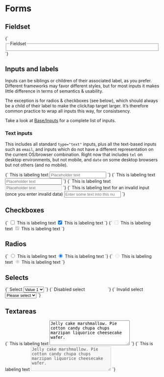 
<Meta title="Base/Forms" />

# Forms

## Fieldset

<Canvas>
  <Story name="Fieldset">
    {`
      <fieldset><legend>Fieldset</legend></fieldset>
    `}
  </Story>
</Canvas>


## Inputs and labels

Inputs can be siblings or children of their associated label, as you prefer. Different frameworks may favor different styles, but for most inputs it makes little difference in terms of semantics & usability.

The exception is for radios & checkboxes (see below), which should always be a child of their label to make the click/tap target larger. It’s therefore common practice to wrap all inputs this way, for consistsency.

Take a look at [Base/Inputs](/?path=/docs/base-inputs--input-text) for a complete list of inputs.

### Text inputs

This includes all standard `type="text"` inputs, plus all the text-based inputs such as `email`, and inputs which do not have a different representation on the current OS/browser combination. Right now that includes `tel` on desktop environments, but not mobile, and `date` on some desktop browsers but not others (and no mobile).

<Canvas isColumn>
  <Story name="Input and label (siblings)">
    {`
      <label for="input_a1">This is labeling text</label>
      <input type="text" placeholder="Placeholder text" id="input_a1" />
    `}
  </Story>
  <Story name="Input and label (wrapped)">
    {`
      <label for="input_a2">
        This is labeling text
        <input type="text" placeholder="Placeholder text" id="input_a2" />
      </label>
    `}
  </Story>
  <Story name="Input and label (wrapped, disabled)">
    {`
      <label for="input_a3">
        This is labeling text
        <input disabled type="text" placeholder="Placeholder text" id="input_a3" />
      </label>
    `}
  </Story>
  <Story name="Input and label (wrapped, invalid)">
    {`
      <label for="input_a4">
        <span>This is labeling text for an invalid input (once you enter invalid data)</span>
        <input type="number" id="input_a4" placeholder="Enter some text into this number input" />
      </label>
    `}
  </Story>
</Canvas>


## Checkboxes

<Canvas isColumn>
  <Story name="Checkbox and label">
    {`
      <label for="input_b1" class="u-flex u-items-center">
        <input type="checkbox" id="input_b1" />
        <span>This is labeling text</span>
      </label>
      <label for="input_b2" class="u-flex u-items-center">
        <input type="checkbox" id="input_b2" checked />
        <span>This is labeling text</span>
      </label>
    `}
  </Story>
  <Story name="Checkbox and label (disabled)">
    {`
      <label for="input_b3" class="u-flex u-items-center">
        <input type="checkbox" id="input_b3" disabled />
        <span>This is labeling text</span>
      </label>
      <label for="input_b4" class="u-flex u-items-center">
        <input type="checkbox" id="input_b4" checked disabled />
        <span>This is labeling text</span>
      </label>
    `}
  </Story>
</Canvas>


## Radios

<Canvas isColumn>
  <Story name="Radio and label">
    {`
      <label for="input_c1" class="u-flex u-items-center">
        <input type="radio" id="input_c1" name="radio-group_c1" value="true" />
        <span>This is labeling text</span>
      </label>
      <label for="input_c2" class="u-flex u-items-center">
        <input type="radio" id="input_c2" name="radio-group_c1" value="false" checked />
        <span>This is labeling text</span>
      </label>
    `}
  </Story>
  <Story name="Radio and label (disabled)">
    {`
      <label for="input_c3" class="u-flex u-items-center">
        <input type="radio" id="input_c3" name="radio-group_c2" value="true" disabled />
        <span>This is labeling text</span>
      </label>
      <label for="input_c4" class="u-flex u-items-center">
        <input type="radio" id="input_c4" name="radio-group_c2" value="false" checked disabled />
        <span>This is labeling text</span>
      </label>
    `}
  </Story>
</Canvas>


## Selects

<Canvas isColumn>
  <Story name="Select and label">
    {`
      <label for="input_d1">Select</label>
      <select id="input_d1">
        <option value="value1" selected>Value 1</option>
        <option value="value2">Value 2</option>
        <option value="value3">Value 3</option>
      </select>
    `}
  </Story>
  <Story name="Select and label (disabled)">
    {`
      <label for="input_d2">Disabled select</label>
      <select id="input_d2" disabled>
        <option value="value1" selected>Value 1</option>
        <option value="value2">Value 2</option>
        <option value="value3">Value 3</option>
      </select>
    `}
  </Story>
  <Story name="Select and label (invalid)">
    {`
      <label for="input_d2">Invalid select</label>
      <select required>
        <option value="" disabled hidden selected>Please select</option>
        <option value="value2">Value 2</option>
        <option value="value3">Value 3</option>
      </select>
    `}
  </Story>
</Canvas>


## Textareas

<Canvas isColumn>
  <Story name="Textarea and label">
    {`
      <label for="input_e1">
        This is labeling text
        <textarea rows="5" cols="30" placeholder="Placeholder text" id="input_e1">Jelly cake marshmallow. Pie cotton candy chupa chups marzipan liquorice cheesecake wafer.</textarea>
      </label>
    `}
  </Story>
  <Story name="Textarea and label (disabled)">
    {`
      <label for="input_e2">
        This is labeling text
        <textarea id="input_e2" rows="5" cols="30" placeholder="Placeholder text" disabled>Jelly cake marshmallow. Pie cotton candy chupa chups marzipan liquorice cheesecake wafer.</textarea>
      </label>
    `}
  </Story>
</Canvas>

